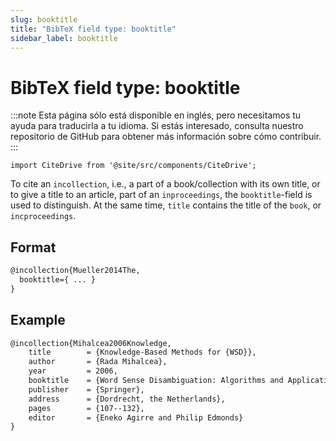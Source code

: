 ```yaml
---
slug: booktitle
title: "BibTeX field type: booktitle"
sidebar_label: booktitle
---
```


# BibTeX field type: booktitle

:::note
Esta página sólo está disponible en inglés, pero necesitamos tu ayuda para traducirla a tu idioma. Si estás interesado, consulta nuestro repositorio de GitHub para obtener más información sobre cómo contribuir.
:::

```mdx-code-block
import CiteDrive from '@site/src/components/CiteDrive';
```
<CiteDrive /> 

To cite an ``incollection``, i.e., a part of a book/collection with its own title, or to give a title to an article, part of an ``inproceedings``, the ``booktitle``-field is used to distinguish. At the same time, ``title`` contains the title of the ``book``, or ``incproceedings``.


## Format

```tex
@incollection{Mueller2014The,
  booktitle={ ... }
}
```

## Example

```tex
@incollection{Mihalcea2006Knowledge,
	title        = {Knowledge-Based Methods for {WSD}},
	author       = {Rada Mihalcea},
	year         = 2006,
	booktitle    = {Word Sense Disambiguation: Algorithms and Applications},
	publisher    = {Springer},
	address      = {Dordrecht, the Netherlands},
	pages        = {107--132},
	editor       = {Eneko Agirre and Philip Edmonds}
}
```
